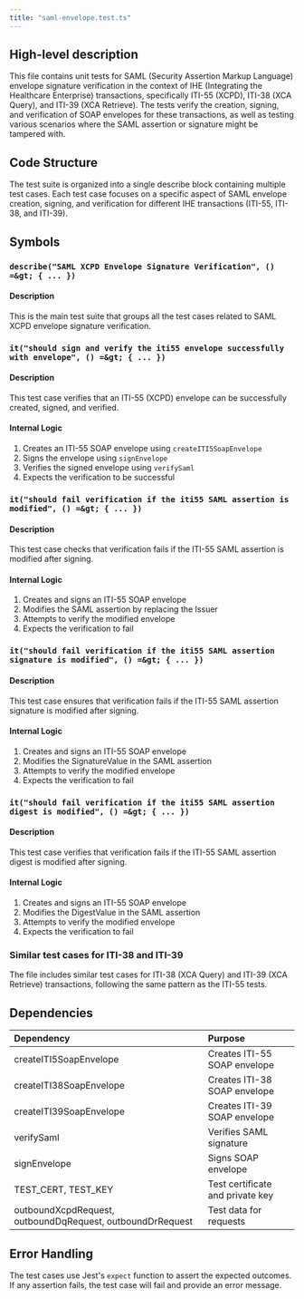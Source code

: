 ```yaml
---
title: "saml-envelope.test.ts"
---
```


## High-level description
This file contains unit tests for SAML (Security Assertion Markup Language) envelope signature verification in the context of IHE (Integrating the Healthcare Enterprise) transactions, specifically ITI-55 (XCPD), ITI-38 (XCA Query), and ITI-39 (XCA Retrieve). The tests verify the creation, signing, and verification of SOAP envelopes for these transactions, as well as testing various scenarios where the SAML assertion or signature might be tampered with.

## Code Structure
The test suite is organized into a single describe block containing multiple test cases. Each test case focuses on a specific aspect of SAML envelope creation, signing, and verification for different IHE transactions (ITI-55, ITI-38, and ITI-39).

## Symbols

### `describe("SAML XCPD Envelope Signature Verification", () =&gt; { ... })`
#### Description
This is the main test suite that groups all the test cases related to SAML XCPD envelope signature verification.

### `it("should sign and verify the iti55 envelope successfully with envelope", () =&gt; { ... })`
#### Description
This test case verifies that an ITI-55 (XCPD) envelope can be successfully created, signed, and verified.

#### Internal Logic
1. Creates an ITI-55 SOAP envelope using `createITI5SoapEnvelope`
2. Signs the envelope using `signEnvelope`
3. Verifies the signed envelope using `verifySaml`
4. Expects the verification to be successful

### `it("should fail verification if the iti55 SAML assertion is modified", () =&gt; { ... })`
#### Description
This test case checks that verification fails if the ITI-55 SAML assertion is modified after signing.

#### Internal Logic
1. Creates and signs an ITI-55 SOAP envelope
2. Modifies the SAML assertion by replacing the Issuer
3. Attempts to verify the modified envelope
4. Expects the verification to fail

### `it("should fail verification if the iti55 SAML assertion signature is modified", () =&gt; { ... })`
#### Description
This test case ensures that verification fails if the ITI-55 SAML assertion signature is modified after signing.

#### Internal Logic
1. Creates and signs an ITI-55 SOAP envelope
2. Modifies the SignatureValue in the SAML assertion
3. Attempts to verify the modified envelope
4. Expects the verification to fail

### `it("should fail verification if the iti55 SAML assertion digest is modified", () =&gt; { ... })`
#### Description
This test case verifies that verification fails if the ITI-55 SAML assertion digest is modified after signing.

#### Internal Logic
1. Creates and signs an ITI-55 SOAP envelope
2. Modifies the DigestValue in the SAML assertion
3. Attempts to verify the modified envelope
4. Expects the verification to fail

### Similar test cases for ITI-38 and ITI-39
The file includes similar test cases for ITI-38 (XCA Query) and ITI-39 (XCA Retrieve) transactions, following the same pattern as the ITI-55 tests.

## Dependencies
| Dependency | Purpose |
|:-----------|:--------|
| createITI5SoapEnvelope | Creates ITI-55 SOAP envelope |
| createITI38SoapEnvelope | Creates ITI-38 SOAP envelope |
| createITI39SoapEnvelope | Creates ITI-39 SOAP envelope |
| verifySaml | Verifies SAML signature |
| signEnvelope | Signs SOAP envelope |
| TEST_CERT, TEST_KEY | Test certificate and private key |
| outboundXcpdRequest, outboundDqRequest, outboundDrRequest | Test data for requests |

## Error Handling
The test cases use Jest's `expect` function to assert the expected outcomes. If any assertion fails, the test case will fail and provide an error message.
